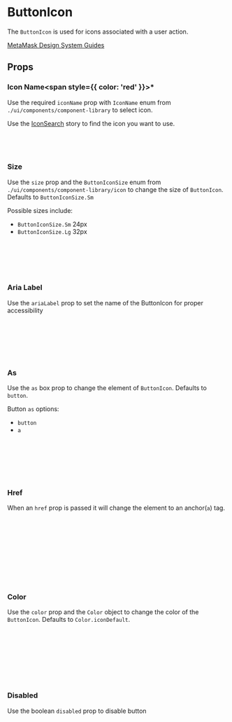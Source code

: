 
# ButtonIcon

The `ButtonIcon` is used for icons associated with a user action.

[MetaMask Design System Guides](https://www.notion.so/MetaMask-Design-System-Guides-Design-f86ecc914d6b4eb6873a122b83c12940)

<Canvas of={ButtonIconStories.DefaultStory} />

## Props

<Controls of={ButtonIconStories.DefaultStory} />

### Icon Name<span style={{ color: 'red' }}>\*</span>

Use the required `iconName` prop with `IconName` enum from `./ui/components/component-library` to select icon.

Use the [IconSearch](/story/components-componentlibrary-icon--default-story) story to find the icon you want to use.

<Canvas of={ButtonIconStories.IconNameStory} />

```jsx
import { ButtonIcon, IconName } from '../../component-library';

<ButtonIcon iconName={IconName.Close} ariaLabel="Close" />;
```

### Size

Use the `size` prop and the `ButtonIconSize` enum from `./ui/components/component-library/icon` to change the size of `ButtonIcon`. Defaults to `ButtonIconSize.Sm`

Possible sizes include:

- `ButtonIconSize.Sm` 24px
- `ButtonIconSize.Lg` 32px

<Canvas of={ButtonIconStories.SizeStory} />

```jsx

import { ButtonIcon, ButtonIconSize, IconName } from '../../component-library';

<ButtonIcon size={ButtonIconSize.Sm} iconName={IconName.Close} ariaLabel="Close"/>
<ButtonIcon size={ButtonIconSize.Lg} iconName={IconName.Close} ariaLabel="Close"/>
```

### Aria Label

Use the `ariaLabel` prop to set the name of the ButtonIcon for proper accessibility

<Canvas of={ButtonIconStories.AriaLabel} />

```jsx
import { IconColor } from '../../../helpers/constants/design-system';
import { ButtonIcon, IconName } from '../../component-library';


<ButtonIcon as="button" iconName={IconName.Close} ariaLabel="Close"/>
<ButtonIcon as="a" href="https://metamask.io/" target="_blank" iconName={IconName.Export} color={IconColor.primaryDefault} ariaLabel="Visit MetaMask.io"/>
```

### As

Use the `as` box prop to change the element of `ButtonIcon`. Defaults to `button`.

Button `as` options:

- `button`
- `a`

<Canvas of={ButtonIconStories.As} />

```jsx
import { IconColor } from '../../../helpers/constants/design-system';
import { ButtonIcon, IconName } from '../../component-library';


<ButtonIcon as="button" iconName={IconName.Close} ariaLabel="Close"/>
<ButtonIcon as="a" href="https://metamask.io/" target="_blank" iconName={IconName.Export} color={IconColor.primaryDefault} ariaLabel="Visit MetaMask.io"/>
```

### Href

When an `href` prop is passed it will change the element to an anchor(`a`) tag.

<Canvas of={ButtonIconStories.Href} />

```jsx
import { IconColor } from '../../../helpers/constants/design-system';
import { ButtonIcon, IconName } from '../../component-library';

<ButtonIcon
  href="https://metamask.io/"
  target="_blank"
  iconName={IconName.Export}
  color={IconColor.primaryDefault}
  ariaLabel="Visit MetaMask.io"
/>;
```

### Color

Use the `color` prop and the `Color` object to change the color of the `ButtonIcon`. Defaults to `Color.iconDefault`.

<Canvas of={ButtonIconStories.ColorStory} />

```jsx
import { IconColor } from '../../../helpers/constants/design-system';
import { ButtonIcon, IconName } from '../../component-library';

<ButtonIcon
  iconName={IconName.Export}
  color={IconColor.primaryDefault}
  ariaLabel="Visit MetaMask.io"
/>;
```

### Disabled

Use the boolean `disabled` prop to disable button

<Canvas of={ButtonIconStories.Disabled} />

```jsx
import { ButtonIcon, IconName } from '../../component-library';

<ButtonIcon iconName={IconName.Close} disabled ariaLabel="Close" />;
```
